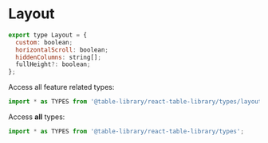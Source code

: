 
<Meta title="Types/Layout" />

# Layout

```javascript
export type Layout = {
  custom: boolean;
  horizontalScroll: boolean;
  hiddenColumns: string[];
  fullHeight?: boolean;
};
```

Access all feature related types:

```javascript
import * as TYPES from '@table-library/react-table-library/types/layout';
```

Access **all** types:

```javascript
import * as TYPES from '@table-library/react-table-library/types';
```